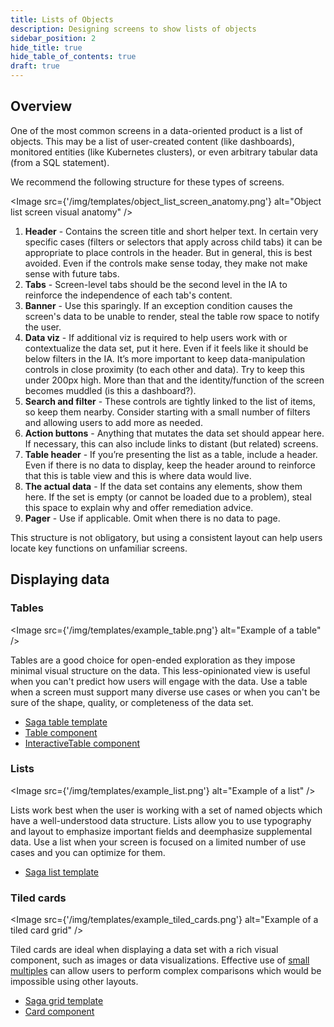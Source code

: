 ```yaml
---
title: Lists of Objects
description: Designing screens to show lists of objects
sidebar_position: 2
hide_title: true
hide_table_of_contents: true
draft: true
---
```


## Overview

One of the most common screens in a data-oriented product is a list of objects. This may be a list of user-created content (like dashboards), monitored entities (like Kubernetes clusters), or even arbitrary tabular data (from a SQL statement).

We recommend the following structure for these types of screens.

<Image src={'/img/templates/object_list_screen_anatomy.png'} alt="Object list screen visual anatomy" />

1. **Header** - Contains the screen title and short helper text. In certain very specific cases (filters or selectors that apply across child tabs) it can be appropriate to place controls in the header. But in general, this is best avoided. Even if the controls make sense today, they make not make sense with future tabs.
2. **Tabs** - Screen-level tabs should be the second level in the IA to reinforce the independence of each tab's content.
3. **Banner** - Use this sparingly. If an exception condition causes the screen's data to be unable to render, steal the table row space to notify the user. 
4. **Data viz** - If additional viz is required to help users work with or contextualize the data set, put it here. Even if it feels like it should be below filters in the IA. It’s more important to keep data-manipulation controls in close proximity (to each other and data). Try to keep this under 200px high. More than that and the identity/function of the screen becomes muddled (is this a dashboard?).
5. **Search and filter** - These controls are tightly linked to the list of items, so keep them nearby. Consider starting with a small number of filters and allowing users to add more as needed.
6. **Action buttons** - Anything that mutates the data set should appear here. If necessary, this can also include links to distant (but related) screens.
7. **Table header** - If you’re presenting the list as a table, include a header. Even if there is no data to display, keep the header around to reinforce that this is table view and this is where data would live.
8. **The actual data** - If the data set contains any elements, show them here. If the set is empty (or cannot be loaded due to a problem), steal this space to explain why and offer remediation advice.
9. **Pager** - Use if applicable. Omit when there is no data to page.

This structure is not obligatory, but using a consistent layout can help users locate key functions on unfamiliar screens.

## Displaying data

### Tables

<Image src={'/img/templates/example_table.png'} alt="Example of a table" />

Tables are a good choice for open-ended exploration as they impose minimal visual structure on the data. This less-opinionated view is useful when you can't predict how users will engage with the data. Use a table when a screen must support many diverse use cases or when you can't be sure of the shape, quality, or completeness of the data set.
- [Saga table template](/template/table)
- [Table component](https://developers.grafana.com/ui/latest/index.html?path=/docs/visualizations-table--basic)
- [InteractiveTable component](https://developers.grafana.com/ui/latest/index.html?path=/docs/experimental-interactivetable--basic)

### Lists

<Image src={'/img/templates/example_list.png'} alt="Example of a list" />

Lists work best when the user is working with a set of named objects which have a well-understood data structure. Lists allow you to use typography and layout to emphasize important fields and deemphasize supplemental data. Use a list when your screen is focused on a limited number of use cases and you can optimize for them.
- [Saga list template](/template/list-page)

### Tiled cards

<Image src={'/img/templates/example_tiled_cards.png'} alt="Example of a tiled card grid" />

Tiled cards are ideal when displaying a data set with a rich visual component, such as images or data visualizations. Effective use of [small multiples](https://en.wikipedia.org/wiki/Small_multiple) can allow users to perform complex comparisons which would be impossible using other layouts.
- [Saga grid template](/template/grid-page)
- [Card component](https://developers.grafana.com/ui/latest/index.html?path=/docs/general-card--basic)